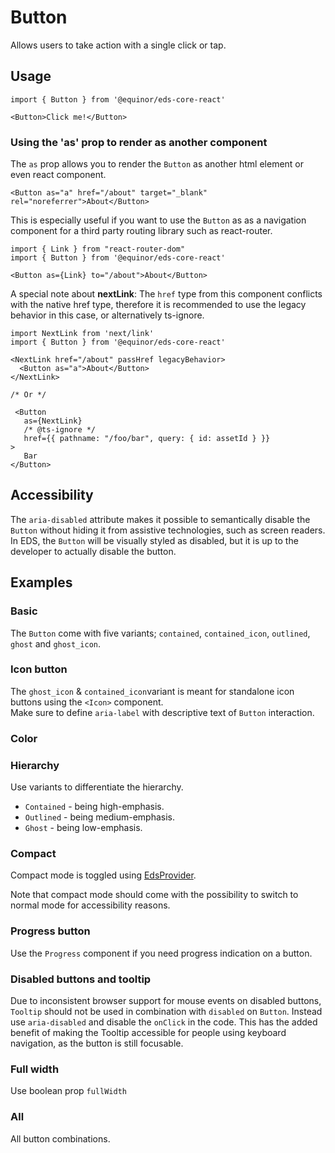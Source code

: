 

# Button 
Allows users to take action with a single click or tap.

<Links 
ariaUrl="https://www.w3.org/WAI/ARIA/apg/patterns/button/" 
figmaUrl="https://www.figma.com/file/0bGXR2sCwMVSDNyyzu5BXrO5/UI%E2%80%94User-Interface?node-id=17394%3A47297" 
documentationUrl="https://eds.equinor.com/0b0c666ab/p/83185a-button/b/86826a"
sourceUrl="https://github.com/equinor/design-system/tree/develop/packages/eds-core-react/src/components/Button"
npmUrl="https://www.npmjs.com/package/@equinor/eds-core-react/"
/>

<Story id="inputs-button-button--introduction" />
<PropsTable />


## Usage

```tsx
import { Button } from '@equinor/eds-core-react'

<Button>Click me!</Button>
```

### Using the 'as' prop to render as another component

The `as` prop allows you to render the `Button` as another html element or even react component. 

```tsx
<Button as="a" href="/about" target="_blank" rel="noreferrer">About</Button>
```
This is especially useful if you want to use the `Button` as as a navigation component for a third party routing library such as react-router.

```tsx
import { Link } from "react-router-dom"
import { Button } from '@equinor/eds-core-react'

<Button as={Link} to="/about">About</Button>
```
A special note about **nextLink**: The `href` type from this component conflicts with the native href type, therefore it is recommended to use the legacy behavior in this case, or alternatively ts-ignore.
```tsx
import NextLink from 'next/link'
import { Button } from '@equinor/eds-core-react'

<NextLink href="/about" passHref legacyBehavior>
  <Button as="a">About</Button>
</NextLink>

/* Or */

 <Button
   as={NextLink}
   /* @ts-ignore */
   href={{ pathname: "/foo/bar", query: { id: assetId } }}
>
   Bar
</Button>
```
## Accessibility
The `aria-disabled` attribute makes it possible to semantically disable the `Button` without hiding it from assistive technologies, such as screen readers. 
In EDS, the `Button` will be visually styled as disabled, but it is up to the developer to actually disable the button.

<Story id="inputs-button-button--accessibility" />

## Examples

### Basic
The `Button` come with five variants; `contained`,  `contained_icon`, `outlined`, `ghost` and `ghost_icon`.

<Story id="inputs-button-button--basic" />

### Icon button
The `ghost_icon` & `contained_icon`variant is meant for standalone icon buttons using the `<Icon>` component.  
Make sure to define `aria-label` with descriptive text of `Button` interaction.

<Story id="inputs-button-button--icon-button" />

### Color

<Story id="inputs-button-button--color"/>

### Hierarchy
Use variants to differentiate the hierarchy.
<ul>
  <li><code>Contained</code> - being high-emphasis.</li>
  <li><code>Outlined</code> - being medium-emphasis.</li>
  <li><code>Ghost</code> - being low-emphasis.</li>
</ul>

<Story id="inputs-button-button--hierarchy" />

### Compact
Compact mode is toggled using [EdsProvider](?path=/docs/edsprovider--introduction).

Note that compact mode should come with the possibility to switch to normal mode for accessibility reasons.

<Story id="inputs-button-button--compact" />

### Progress button
Use the `Progress` component if you need progress indication on a button.

<Story id="inputs-button-button--progress-button" />

### Disabled buttons and tooltip
Due to inconsistent browser support for mouse events on disabled buttons, `Tooltip` 
should not be used in combination with `disabled` on `Button`. Instead use `aria-disabled` 
and disable the `onClick` in the code. This has the added benefit of making the 
Tooltip accessible for people using keyboard navigation, as the button is still focusable.

<Story id="inputs-button-button--with-tooltip" />

### Full width
Use boolean prop `fullWidth`

<Story id="inputs-button-button--full-width" />

### All
All button combinations. 

<Story id="inputs-button-button--all" />

